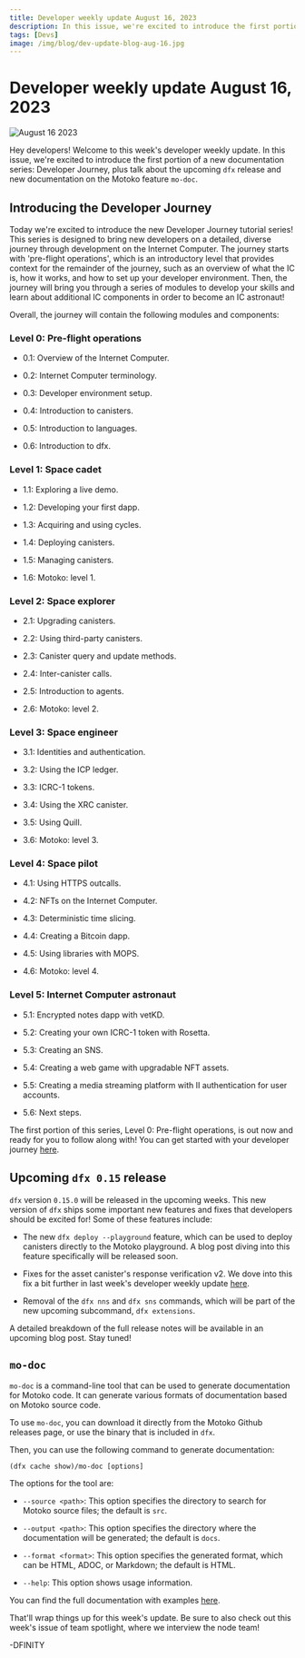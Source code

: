 ```yaml
---
title: Developer weekly update August 16, 2023
description: In this issue, we're excited to introduce the first portion of a new documentation series, Developer Journey, plus talk about the upcoming `dfx` release and new documentation on the Motoko feature `mo-doc`.
tags: [Devs]
image: /img/blog/dev-update-blog-aug-16.jpg
---
```


# Developer weekly update August 16, 2023

![August 16 2023](../../static/img/blog/dev-update-blog-aug-16.jpg)

Hey developers! Welcome to this week's developer weekly update. In this issue, we're excited to introduce the first portion of a new documentation series: Developer Journey, plus talk about the upcoming `dfx` release and new documentation on the Motoko feature `mo-doc`. 

## Introducing the Developer Journey

Today we're excited to introduce the new Developer Journey tutorial series! This series is designed to bring new developers on a detailed, diverse journey through development on the Internet Computer. The journey starts with 'pre-flight operations', which is an introductory level that provides context for the remainder of the journey, such as an overview of what the IC is, how it works, and how to set up your developer environment. Then, the journey will bring you through a series of modules to develop your skills and learn about additional IC components in order to become an IC astronaut! 

Overall, the journey will contain the following modules and components:

### Level 0: Pre-flight operations

- 0.1: Overview of the Internet Computer.

- 0.2: Internet Computer terminology.

- 0.3: Developer environment setup.

- 0.4: Introduction to canisters.

- 0.5: Introduction to languages.

- 0.6: Introduction to dfx.

### Level 1: Space cadet

- 1.1: Exploring a live demo.

- 1.2: Developing your first dapp.

- 1.3: Acquiring and using cycles.

- 1.4: Deploying canisters.

- 1.5: Managing canisters.

- 1.6: Motoko: level 1.

### Level 2: Space explorer

- 2.1: Upgrading canisters.

- 2.2: Using third-party canisters.

- 2.3: Canister query and update methods.

- 2.4: Inter-canister calls.

- 2.5: Introduction to agents.

- 2.6: Motoko: level 2.

### Level 3: Space engineer

- 3.1: Identities and authentication.

- 3.2: Using the ICP ledger.

- 3.3: ICRC-1 tokens.

- 3.4: Using the XRC canister.

- 3.5: Using Quill.

- 3.6: Motoko: level 3.

### Level 4: Space pilot

- 4.1: Using HTTPS outcalls.

- 4.2: NFTs on the Internet Computer.

- 4.3: Deterministic time slicing.

- 4.4: Creating a Bitcoin dapp.

- 4.5: Using libraries with MOPS.

- 4.6: Motoko: level 4.

### Level 5: Internet Computer astronaut

- 5.1: Encrypted notes dapp with vetKD.

- 5.2: Creating your own ICRC-1 token with Rosetta.

- 5.3: Creating an SNS.

- 5.4: Creating a web game with upgradable NFT assets.

- 5.5: Creating a media streaming platform with II authentication for user accounts.

- 5.6: Next steps.

The first portion of this series, Level 0: Pre-flight operations, is out now and ready for you to follow along with! You can get started with your developer journey [here](https://internetcomputer.org/docs/current/tutorials/developer-journey/level-0/).

## Upcoming `dfx 0.15` release

`dfx` version `0.15.0` will be released in the upcoming weeks. This new version of `dfx` ships some important new features and fixes that developers should be excited for! Some of these features include:

- The new `dfx deploy --playground` feature, which can be used to deploy canisters directly to the Motoko playground. A blog post diving into this feature specifically will be released soon.

- Fixes for the asset canister's response verification v2. We dove into this fix a bit further in last week's developer weekly update [here](2023-08-09-update.mdx).

- Removal of the `dfx nns` and `dfx sns` commands, which will be part of the new upcoming subcommand, `dfx extensions`. 

A detailed breakdown of the full release notes will be available in an upcoming blog post. Stay tuned! 

## `mo-doc`

`mo-doc` is a command-line tool that can be used to generate documentation for Motoko code. It can generate various formats of documentation based on Motoko source code. 

To use `mo-doc`, you can download it directly from the Motoko Github releases page, or use the binary that is included in `dfx`.

Then, you can use the following command to generate documentation:

```
(dfx cache show)/mo-doc [options]
```

The options for the tool are:

- `--source <path>`: This option specifies the directory to search for Motoko source files; the default is `src`.

- `--output <path>`: This option specifies the directory where the documentation will be generated; the default is `docs`.

- `--format <format>`: This option specifies the generated format, which can be HTML, ADOC, or Markdown; the default is HTML. 

- `--help`: This option shows usage information.

You can find the full documentation with examples [here](https://internetcomputer.org/docs/current/developer-docs/backend/motoko/mo-doc). 

That'll wrap things up for this week's update. Be sure to also check out this week's issue of team spotlight, where we interview the node team!

-DFINITY
